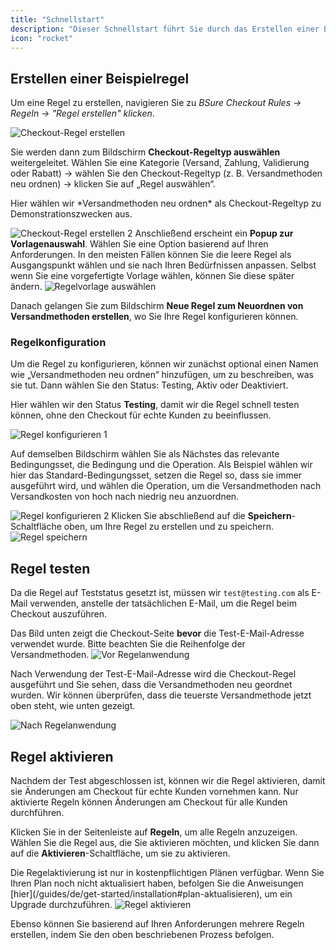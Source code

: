 ```yaml
---
title: "Schnellstart"
description: "Dieser Schnellstart führt Sie durch das Erstellen einer Beispielregel, zeigt, wie sie funktioniert, und wie sie verwendet werden kann, um Ihren Shopify-Checkout anzupassen."
icon: "rocket"
---
```


## Erstellen einer Beispielregel

Um eine Regel zu erstellen, navigieren Sie zu _BSure Checkout Rules → Regeln → "Regel erstellen" klicken_.

<img
  src="/images/quickstart/create-checkout-rule.webp"
  alt="Checkout-Regel erstellen"
/>

Sie werden dann zum Bildschirm **Checkout-Regeltyp auswählen** weitergeleitet. Wählen Sie eine Kategorie (Versand, Zahlung, Validierung oder Rabatt) → wählen Sie den Checkout-Regeltyp (z. B. Versandmethoden neu ordnen) → klicken Sie auf „Regel auswählen“.

<Warning>
  Hier wählen wir *Versandmethoden neu ordnen* als Checkout-Regeltyp zu Demonstrationszwecken aus.
</Warning>

<img
  src="/images/quickstart/create-checkout-rule-2.webp"
  alt="Checkout-Regel erstellen 2"
/>
Anschließend erscheint ein **Popup zur Vorlagenauswahl**. Wählen Sie eine Option basierend auf Ihren Anforderungen. In den meisten Fällen können Sie die leere Regel als Ausgangspunkt wählen und sie nach Ihren Bedürfnissen anpassen. Selbst wenn Sie eine vorgefertigte Vorlage wählen, können Sie diese später ändern.
<img
  src="/images/shared/select-rule-template.webp"
  alt="Regelvorlage auswählen"
/>

Danach gelangen Sie zum Bildschirm **Neue Regel zum Neuordnen von Versandmethoden erstellen**, wo Sie Ihre Regel konfigurieren können.

### Regelkonfiguration

Um die Regel zu konfigurieren, können wir zunächst optional einen Namen wie „Versandmethoden neu ordnen“ hinzufügen, um zu beschreiben, was sie tut. Dann wählen Sie den Status: Testing, Aktiv oder Deaktiviert.

Hier wählen wir den Status **Testing**, damit wir die Regel schnell testen können, ohne den Checkout für echte Kunden zu beeinflussen.

<img src="/images/shared/rule-configure-1.webp" alt="Regel konfigurieren 1" />

Auf demselben Bildschirm wählen Sie als Nächstes das relevante Bedingungsset, die Bedingung und die Operation. Als Beispiel wählen wir hier das Standard-Bedingungsset, setzen die Regel so, dass sie immer ausgeführt wird, und wählen die Operation, um die Versandmethoden nach Versandkosten von hoch nach niedrig neu anzuordnen.

<img src="/images/shared/rule-configure-2.webp" alt="Regel konfigurieren 2" />
Klicken Sie abschließend auf die <b>Speichern</b>-Schaltfläche oben, um Ihre Regel zu erstellen und zu speichern.
<img src="/images/shared/save-rule.webp" alt="Regel speichern" />

## Regel testen

Da die Regel auf Teststatus gesetzt ist, müssen wir `test@testing.com` als E-Mail verwenden, anstelle der tatsächlichen E-Mail, um die Regel beim Checkout auszuführen.

<Warning>
  Das Bild unten zeigt die Checkout-Seite <b>bevor</b> die Test-E-Mail-Adresse verwendet wurde. Bitte beachten Sie die Reihenfolge der Versandmethoden.
</Warning>
<img src="/images/shared/before-rule-apply.webp" alt="Vor Regelanwendung" />

Nach Verwendung der Test-E-Mail-Adresse wird die Checkout-Regel ausgeführt und Sie sehen, dass die Versandmethoden neu geordnet wurden. Wir können überprüfen, dass die teuerste Versandmethode jetzt oben steht, wie unten gezeigt.

<img src="/images/shared/after-rule-apply.webp" alt="Nach Regelanwendung" />

## Regel aktivieren

Nachdem der Test abgeschlossen ist, können wir die Regel aktivieren, damit sie Änderungen am Checkout für echte Kunden vornehmen kann. Nur aktivierte Regeln können Änderungen am Checkout für alle Kunden durchführen.

Klicken Sie in der Seitenleiste auf **Regeln**, um alle Regeln anzuzeigen. Wählen Sie die Regel aus, die Sie aktivieren möchten, und klicken Sie dann auf die **Aktivieren**-Schaltfläche, um sie zu aktivieren.

<Warning>
  Die Regelaktivierung ist nur in kostenpflichtigen Plänen verfügbar. Wenn Sie Ihren Plan noch nicht aktualisiert haben, befolgen Sie die Anweisungen [hier](/guides/de/get-started/installation#plan-aktualisieren), um ein Upgrade durchzuführen.
</Warning>
<img src="/images/shared/activate-the-rule.webp" alt="Regel aktivieren" />

Ebenso können Sie basierend auf Ihren Anforderungen mehrere Regeln erstellen, indem Sie den oben beschriebenen Prozess befolgen.
